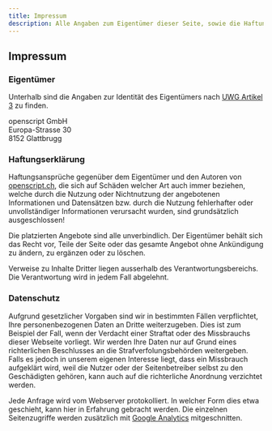 ```yaml
---
title: Impressum
description: Alle Angaben zum Eigentümer dieser Seite, sowie die Haftungserklärung und Hinweise zu den erhobenen Daten.
---
```


## Impressum

### Eigentümer

Unterhalb sind die Angaben zur Identität des Eigentümers nach [UWG Artikel 3](http://www.admin.ch/opc/de/classified-compilation/19860391/index.html#a3) zu finden.

openscript GmbH\
Europa-Strasse 30\
8152 Glattbrugg

### Haftungserklärung

Haftungsansprüche gegenüber dem Eigentümer und den Autoren von [openscript.ch](https://openscript.ch), die sich auf Schäden welcher Art auch immer beziehen, welche durch die Nutzung oder Nichtnutzung der angebotenen Informationen und Datensätzen bzw. durch die Nutzung fehlerhafter oder unvollständiger Informationen verursacht wurden, sind grundsätzlich ausgeschlossen!

Die platzierten Angebote sind alle unverbindlich. Der Eigentümer behält sich das Recht vor, Teile der Seite oder das gesamte Angebot ohne Ankündigung zu ändern, zu ergänzen oder zu löschen.

Verweise zu Inhalte Dritter liegen ausserhalb des Verantwortungsbereichs. Die Verantwortung wird in jedem Fall abgelehnt.

### Datenschutz

Aufgrund gesetzlicher Vorgaben sind wir in bestimmten Fällen verpflichtet, Ihre personenbezogenen Daten an Dritte weiterzugeben. Dies ist zum Beispiel der Fall, wenn der Verdacht einer Straftat oder des Missbrauchs dieser Webseite vorliegt. Wir werden Ihre Daten nur auf Grund eines richterlichen Beschlusses an die Strafverfolungsbehörden weitergeben. Falls es jedoch in unserem eigenen Interesse liegt, dass ein Missbrauch aufgeklärt wird, weil die Nutzer oder der Seitenbetreiber selbst zu den Geschädigten gehören, kann auch auf die richterliche Anordnung verzichtet werden.

Jede Anfrage wird vom Webserver protokolliert. In welcher Form dies etwa geschieht, kann hier in Erfahrung gebracht werden. Die einzelnen Seitenzugriffe werden zusätzlich mit [Google Analytics](http://www.google.ch/intl/de/analytics/) mitgeschnitten.
